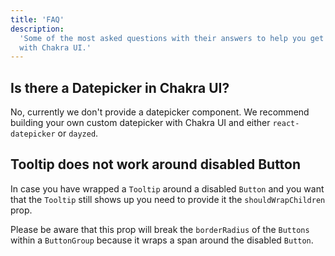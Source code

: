 ```yaml
---
title: 'FAQ'
description:
  'Some of the most asked questions with their answers to help you get started
  with Chakra UI.'
---
```


## Is there a Datepicker in Chakra UI?

No, currently we don't provide a datepicker component. We recommend building your
own custom datepicker with Chakra UI and either `react-datepicker` or `dayzed`.

## Tooltip does not work around disabled Button

In case you have wrapped a `Tooltip` around a disabled `Button` and you want that 
the `Tooltip` still shows up you need to provide it the `shouldWrapChildren` prop.

Please be aware that this prop will break the `borderRadius` of the `Buttons` 
within a `ButtonGroup` because it wraps a span around the disabled `Button`.